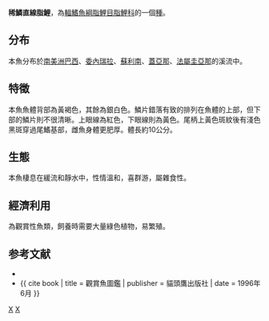 {{Speciesbox 
| taxon = Moenkhausia oligolepis
| status = NE
| status_system = IUCN3.1
| authority =  [[Günther|Günther]], 1864
| synonyms = *''Tetragonopterus oligolepis''<br /><small>Günther, 1864</small>
}}
'''稀鱗直線脂鯉'''，為[[輻鰭魚綱|輻鰭魚綱]][[脂鯉目|脂鯉目]][[脂鯉科|脂鯉科]]的一個[[種|種]]。

==分布==
本魚分布於[[南美洲|南美洲]][[巴西|巴西]]、[[委內瑞拉|委內瑞拉]]、[[蘇利南|蘇利南]]、[[蓋亞那|蓋亞那]]、[[法屬圭亞那|法屬圭亞那]]的溪流中。

==特徵==
本魚魚體背部為黃褐色，其餘為銀白色。鱗片錯落有致的排列在魚體的上部，但下部的鱗片則不很清晰。上眼線為紅色，下眼線則為黃色。尾柄上黃色斑紋後有淺色黑斑穿過尾鰭基部，雌魚身體更肥厚。體長約10公分。

==生態==
本魚棲息在緩流和靜水中，性情溫和，喜群游，屬雜食性。

==經濟利用==
為觀賞性魚類，飼養時需要大量綠色植物，易繁殖。

==参考文献==
{{refbegin}}
*{{FishBase_species|genus=Moenkhausia|species=oligolepis|year=2011|month=12}}
*{{ cite book | title = 觀賞魚圖鑑 | publisher = 貓頭鷹出版社 | date = 1996年6月 }}
{{refend}}
{{Taxonbar|from=Q2889859}}

[[Category:觀賞魚|X]]
[[Category:直線脂鯉屬|X]]